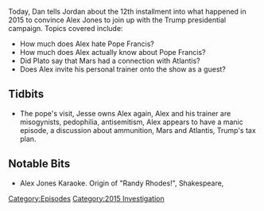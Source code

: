 {{DEFAULTSORT:
    #_EPISODE_0068:September 19-28, 2015
}}{{Episode
    | title             = September 19-28, 2015
    | caption           = Listen to this episode on [https://knowledgefight.libsyn.com/knowledge-fight-sept-19-28-2015 Libsyn] [https://open.spotify.com/episode/2xBbocIiJANoS0Myd14J2J Spotify], Read the [[Transcript/68: September 19-28, 2015|Unofficial Transcript]]
    | episodeNumber     = 68
    | length            = 03:06:51
    | airDate           = July 31, 2017
    | coverageStartDate = September 19, 2015
    | coverageEndDate   = September 28, 2015
    | episodeType       = [[:Category:2015 Investigation|2015 Investigation]]
    | appearance        = [[Jesse Ventura]], [[Pat the personal trainer]], [[Diamond & Silk]], [[Leo Zagami]], [[Joe Banister]]
    | beverage          = Ice Mountain sparkling Rasberry-Lime
    | oocDrop           = Alex cures his headache by calling the pope a devil worshiper.
    | previousEpisode   = [[67: Protocols of Zion]]
    | nextEpisode       = [[69: August 1, 2017]]
}}

{{Stub}}

Today, Dan tells Jordan about the 12th installment into what happened in 2015 to convince Alex Jones to join up with the Trump presidential campaign. Topics covered include:

*How much does Alex hate Pope Francis?
*How much does Alex actually know about Pope Francis?
*Did Plato say that Mars had a connection with Atlantis?
*Does Alex invite his personal trainer onto the show as a guest?

==Tidbits==

*The pope's visit, Jesse owns Alex again, Alex and his trainer are misogynists, pedophilia, antisemitism, Alex appears to have a manic episode, a discussion about ammunition, Mars and Atlantis, Trump's tax plan.

==Notable Bits==

*Alex Jones Karaoke. Origin of "Randy Rhodes!", Shakespeare,

[[Category:Episodes]]
[[Category:2015 Investigation]]
